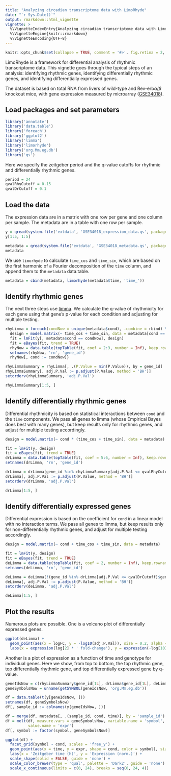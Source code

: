 ```yaml
---
title: "Analyzing circadian transcriptome data with LimoRhyde"
date: "`r Sys.Date()`"
output: rmarkdown::html_vignette
vignette: >
  %\VignetteIndexEntry{Analyzing circadian transcriptome data with LimoRhyde}
  %\VignetteEngine{knitr::rmarkdown}
  %\VignetteEncoding{UTF-8}
---
```


```r
knitr::opts_chunk$set(collapse = TRUE, comment = '#>', fig.retina = 2, message = FALSE)
```

LimoRhyde is a framework for differential analysis of rhythmic transcriptome data. This vignette goes through the typical steps of an analysis: identifying rhythmic genes, identifying differentially rhythmic genes, and identifying differentially expressed genes.

The dataset is based on total RNA from livers of wild-type and Rev-erb$\alpha/\beta$ knockout mice, with gene expression measured by microarray ([GSE34018](https://www.ncbi.nlm.nih.gov/geo/query/acc.cgi?acc=GSE34018)).

## Load packages and set parameters

```r
library('annotate')
library('data.table')
library('foreach')
library('ggplot2')
library('limma')
library('limorhyde')
library('org.Mm.eg.db')
library('qs')
```

Here we specify the zeitgeber period and the q-value cutoffs for rhythmic and differentially rhythmic genes.
```r
period = 24
qvalRhyCutoff = 0.15
qvalDrCutoff = 0.1
```

## Load the data

The expression data are in a matrix with one row per gene and one column per sample. The metadata are in a table with one row per sample.
```r
y = qread(system.file('extdata', 'GSE34018_expression_data.qs', package = 'limorhyde'))
y[1:5, 1:5]

metadata = qread(system.file('extdata', 'GSE34018_metadata.qs', package = 'limorhyde'))
metadata
```

We use `limorhyde` to calculate `time_cos` and `time_sin`, which are based on the first harmonic of a Fourier decomposition of the `time` column, and append them to the `metadata` data.table.
```r
metadata = cbind(metadata, limorhyde(metadata$time, 'time_'))
```

## Identify rhythmic genes

The next three steps use [limma](https://doi.org/doi:10.18129/B9.bioc.limma). We calculate the q-value of rhythmicity for each gene using that gene's p-value for each condition and adjusting for multiple testing.
```r
rhyLimma = foreach(condNow = unique(metadata$cond), .combine = rbind) %do% {
  design = model.matrix(~ time_cos + time_sin, data = metadata[cond == condNow])
  fit = lmFit(y[, metadata$cond == condNow], design)
  fit = eBayes(fit, trend = TRUE)
  rhyNow = data.table(topTable(fit, coef = 2:3, number = Inf), keep.rownames = TRUE)
  setnames(rhyNow, 'rn', 'gene_id')
  rhyNow[, cond := condNow]}

rhyLimmaSummary = rhyLimma[, .(P.Value = min(P.Value)), by = gene_id]
rhyLimmaSummary[, adj.P.Val := p.adjust(P.Value, method = 'BH')]
setorderv(rhyLimmaSummary, 'adj.P.Val')

rhyLimmaSummary[1:5, ]
```

## Identify differentially rhythmic genes

Differential rhythmicity is based on statistical interactions between `cond` and the `time` components. We pass all genes to limma (whose Empirical Bayes does best with many genes), but keep results only for rhythmic genes, and adjust for multiple testing accordingly.
```r
design = model.matrix(~ cond * (time_cos + time_sin), data = metadata)

fit = lmFit(y, design)
fit = eBayes(fit, trend = TRUE)
drLimma = data.table(topTable(fit, coef = 5:6, number = Inf), keep.rownames = TRUE)
setnames(drLimma, 'rn', 'gene_id')

drLimma = drLimma[gene_id %in% rhyLimmaSummary[adj.P.Val <= qvalRhyCutoff]$gene_id]
drLimma[, adj.P.Val := p.adjust(P.Value, method = 'BH')]
setorderv(drLimma, 'adj.P.Val')

drLimma[1:5, ]
```

## Identify differentially expressed genes

Differential expression is based on the coefficient for `cond` in a linear model with no interaction terms. We pass all genes to limma, but keep results only for non-differentially rhythmic genes, and adjust for multiple testing accordingly.
```r
design = model.matrix(~ cond + time_cos + time_sin, data = metadata)

fit = lmFit(y, design)
fit = eBayes(fit, trend = TRUE)
deLimma = data.table(topTable(fit, coef = 2, number = Inf), keep.rownames = TRUE)
setnames(deLimma, 'rn', 'gene_id')

deLimma = deLimma[!(gene_id %in% drLimma[adj.P.Val <= qvalDrCutoff]$gene_id)]
deLimma[, adj.P.Val := p.adjust(P.Value, method = 'BH')]
setorderv(deLimma, 'adj.P.Val')

deLimma[1:5, ]
```

## Plot the results

Numerous plots are possible. One is a volcano plot of differentially expressed genes.
```r
ggplot(deLimma) +
  geom_point(aes(x = logFC, y = -log10(adj.P.Val)), size = 0.2, alpha = 0.5) +
  labs(x = expression(log[2] * ' fold-change'), y = expression(-log[10] * ' ' * q[DE]))
```

Another is a plot of expression as a function of time and genotype for individual genes. Here we show, from top to bottom, the top rhythmic gene, top differentially rhythmic gene, and top differentially expressed gene by q-value.
```r
geneIdsNow = c(rhyLimmaSummary$gene_id[1L], drLimma$gene_id[1L], deLimma$gene_id[1L])
geneSymbolsNow = unname(getSYMBOL(geneIdsNow, 'org.Mm.eg.db'))

df = data.table(t(y[geneIdsNow, ]))
setnames(df, geneSymbolsNow)
df[, sample_id := colnames(y[geneIdsNow, ])]

df = merge(df, metadata[, .(sample_id, cond, time)], by = 'sample_id')
df = melt(df, measure.vars = geneSymbolsNow, variable.name = 'symbol',
          value.name = 'expr')
df[, symbol := factor(symbol, geneSymbolsNow)]

ggplot(df) +
  facet_grid(symbol ~ cond, scales = 'free_y') +
  geom_point(aes(x = time, y = expr, shape = cond, color = symbol), size = 2) +
  labs(x = 'Zeitgeber time (h)', y = 'Expression (norm.)') +
  scale_shape(solid = FALSE, guide = 'none') +
  scale_color_brewer(type = 'qual', palette = 'Dark2', guide = 'none') +
  scale_x_continuous(limits = c(0, 24), breaks = seq(0, 24, 4))
```
